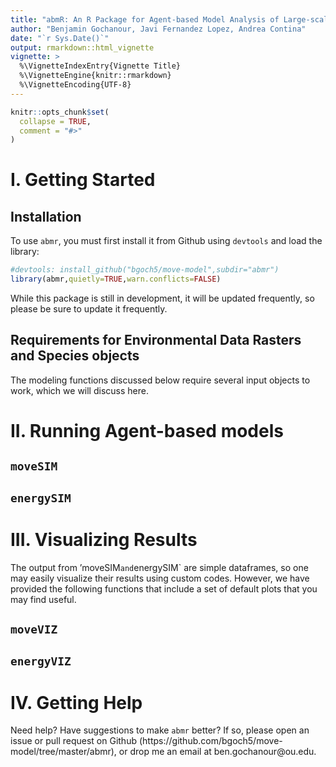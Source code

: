 ```yaml
---
title: "abmR: An R Package for Agent-based Model Analysis of Large-scale Movements Across Taxa"
author: "Benjamin Gochanour, Javi Fernandez Lopez, Andrea Contina"
date: "`r Sys.Date()`"
output: rmarkdown::html_vignette
vignette: >
  %\VignetteIndexEntry{Vignette Title}
  %\VignetteEngine{knitr::rmarkdown}
  %\VignetteEncoding{UTF-8}
---
```


```r
knitr::opts_chunk$set(
  collapse = TRUE,
  comment = "#>"
)
```

# I. Getting Started

## Installation

To use `abmr`, you must first install it from Github using `devtools` 
and load the library:
```r
#devtools: install_github("bgoch5/move-model",subdir="abmr")
library(abmr,quietly=TRUE,warn.conflicts=FALSE)
```
While this package is still in development, it will be updated frequently, so please
be sure to update it frequently.

## Requirements for Environmental Data Rasters and Species objects

The modeling functions discussed below require several input objects to work, which
we will discuss here.

# II. Running Agent-based models

## `moveSIM`

## `energySIM`

# III. Visualizing Results

The output from 'moveSIM` and `energySIM` are simple dataframes, so one may easily
visualize their results using custom codes. However, we have provided the following functions that include a set of default plots that you may find useful.

## `moveVIZ`

## `energyVIZ`

# IV. Getting Help

Need help? Have suggestions to make `abmr` better? If so, please open an issue or
pull request on Github (https://github.com/bgoch5/move-model/tree/master/abmr), or drop me an email at ben.gochanour\@ou.edu.
